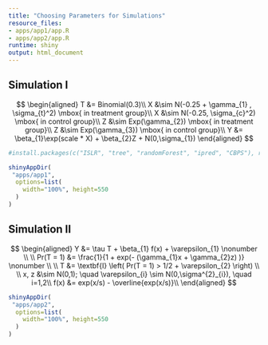 ---
title: "Choosing Parameters for Simulations"
resource_files:
- apps/app1/app.R
- apps/app2/app.R
runtime: shiny
output: html_document
---

## Simulation I

$$
\begin{aligned}
T &= Binomial(0.3)\\
X &\sim N(-0.25 + \gamma_{1}  , \sigma_{t}^2) \mbox{ in treatment group}\\
X &\sim N(-0.25, \sigma_{c}^2) \mbox{ in control group}\\
Z &\sim Exp(\gamma_{2}) \mbox{ in treatment group}\\
Z &\sim Exp(\gamma_{3}) \mbox{ in control group}\\
Y &= \beta_{1}\exp(scale * X) + \beta_{2}Z + N(0,\sigma_{1})
\end{aligned}
$$


```{r Sim I, echo=FALSE}
#install.packages(c("ISLR", "tree", "randomForest", "ipred", "CBPS"), repos = 'http://cran.us.r-project.org')

shinyAppDir(
 "apps/app1", 
  options=list(
    width="100%", height=550
  )
)
```  
  
  
## Simulation II

$$
\begin{aligned}
Y           &= \tau T  + \beta_{1} f(x) + \varepsilon_{1} \nonumber \\
\\
Pr(T = 1)   &= \frac{1}{1 + exp(- (\gamma_{1}x  + \gamma_{2}z) )}  \nonumber \\
\\
T &= \textbf{I} \left( Pr(T = 1) > 1/2 + \varepsilon_{2} \right) \\
\\
x, z  &\sim N(0,1); \quad \varepsilon_{i} \sim N(0,\sigma^{2}_{i}), \quad i=1,2\\
f(x)        &= exp(x/s) - \overline{exp(x/s)}\\
\end{aligned}
$$

```{r Sim II, echo=FALSE}
shinyAppDir(
 "apps/app2",
  options=list(
    width="100%", height=550
  )
)
```


